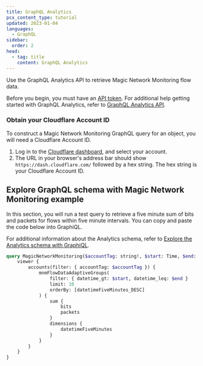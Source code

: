 ```yaml
---
title: GraphQL Analytics
pcx_content_type: tutorial
updated: 2023-01-04
languages:
  - GraphQL
sidebar:
  order: 2
head:
  - tag: title
    content: GraphQL Analytics
---
```



Use the GraphQL Analytics API to retrieve Magic Network Monitoring <GlossaryTooltip term="flow data">flow data</GlossaryTooltip>.

Before you begin, you must have an [API token](/analytics/graphql-api/getting-started/authentication/). For additional help getting started with GraphQL Analytics, refer to [GraphQL Analytics API](/analytics/graphql-api/).

### Obtain your Cloudflare Account ID

To construct a Magic Network Monitoring GraphQL query for an object, you will need a Cloudflare Account ID.

1. Log in to the [Cloudflare dashboard](https://dash.cloudflare.com/), and select your account.
2. The URL in your browser's address bar should show `https://dash.cloudflare.com/` followed by a hex string. The hex string is your Cloudflare Account ID.

## Explore GraphQL schema with Magic Network Monitoring example

In this section, you will run a test query to retrieve a five minute sum of bits and packets for flows within five minute intervals. You can copy and paste the code below into GraphiQL.

For additional information about the Analytics schema, refer to [Explore the Analytics schema with GraphiQL](/analytics/graphql-api/getting-started/explore-graphql-schema/).

```graphql graphql-api-explorer
query MagicNetworkMonitoring($accountTag: string!, $start: Time, $end: Time) {
	viewer {
		accounts(filter: { accountTag: $accountTag }) {
			mnmFlowDataAdaptiveGroups(
				filter: { datetime_gt: $start, datetime_leq: $end }
				limit: 10
				orderBy: [datetimeFiveMinutes_DESC]
			) {
				sum {
					bits
					packets
				}
				dimensions {
					datetimeFiveMinutes
				}
			}
		}
	}
}
```
